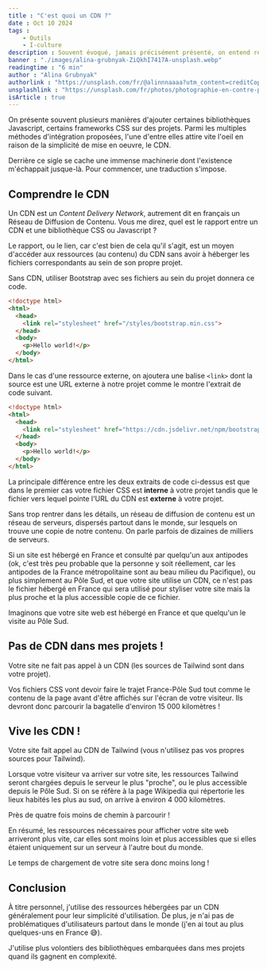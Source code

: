 ```yaml
---
title : "C'est quoi un CDN ?"
date : Oct 10 2024
tags :
    - Outils
    - I-culture
description : Souvent évoqué, jamais précisément présenté, on entend régulièrement parler des CDN, mais de quoi s'agit-il ?
banner : "./images/alina-grubnyak-ZiQkhI7417A-unsplash.webp"
readingtime : "6 min"
author : "Alina Grubnyak"
authorlink : "https://unsplash.com/fr/@alinnnaaaa?utm_content=creditCopyText&utm_medium=referral&utm_source=unsplash"
unsplashlink : "https://unsplash.com/fr/photos/photographie-en-contre-plongee-dune-structure-metallique-ZiQkhI7417A?utm_content=creditCopyText&utm_medium=referral&utm_source=unsplash"
isArticle : true
---
```

On présente souvent plusieurs manières d'ajouter certaines bibliothèques Javascript, certains frameworks CSS sur des projets. Parmi les multiples méthodes d'intégration proposées, l'une d'entre elles attire vite l'oeil en raison de la simplicité de mise en oeuvre, le CDN.

Derrière ce sigle se cache une immense machinerie dont l'existence m'échappait jusque-là. Pour commencer, une traduction s'impose.

## Comprendre le CDN

Un CDN est un *Content Delivery Network*, autrement dit en français un Réseau de Diffusion de Contenu. Vous me direz, quel est le rapport entre un CDN et une bibliothèque CSS ou Javascript ?

Le rapport, ou le lien, car c'est bien de cela qu'il s'agit, est un moyen d'accéder aux ressources (au contenu) du CDN sans avoir à héberger les fichiers correspondants au sein de son propre projet.

Sans CDN, utiliser Bootstrap avec ses fichiers au sein du projet donnera ce code.

```html
<!doctype html>
<html>
  <head>
    <link rel="stylesheet" href="/styles/bootstrap.min.css">
  </head>
  <body>
    <p>Hello world!</p>
  </body>
</html>
```

Dans le cas d'une ressource externe, on ajoutera une balise `<link>` dont la source est une URL externe à notre projet comme le montre l'extrait de code suivant.

```html
<!doctype html>
<html>
  <head>
    <link rel="stylesheet" href="https://cdn.jsdelivr.net/npm/bootstrap@5.3.2/dist/css/bootstrap.min.css" integrity="sha384-T3c6CoIi6uLrA9TneNEoa7RxnatzjcDSCmG1MXxSR1GAsXEV/Dwwykc2MPK8M2HN" crossorigin="anonymous">
  </head>
  <body>
    <p>Hello world!</p>
  </body>
</html>
```

La principale différence entre les deux extraits de code ci-dessus est que dans le premier cas votre fichier CSS est **interne** à votre projet tandis que le fichier vers lequel pointe l'URL du CDN est **externe** à votre projet.

Sans trop rentrer dans les détails, un réseau de diffusion de contenu est un réseau de serveurs, dispersés partout dans le monde, sur lesquels on trouve une copie de notre contenu. On parle parfois de dizaines de milliers de serveurs.

Si un site est hébergé en France et consulté par quelqu'un aux antipodes (ok, c'est très peu probable que la personne y soit réellement, car les antipodes de la France métropolitaine sont au beau milieu du Pacifique), ou plus simplement au Pôle Sud, et que votre site utilise un CDN, ce n'est pas le fichier hébergé en France qui sera utilisé pour styliser votre site mais la plus proche et la plus accessible copie de ce fichier.

Imaginons que votre site web est hébergé en France et que quelqu'un le visite au Pôle Sud.

## Pas de CDN dans mes projets !

Votre site ne fait pas appel à un CDN (les sources de Tailwind sont dans votre projet).

Vos fichiers CSS vont devoir faire le trajet France-Pôle Sud tout comme le contenu de la page avant d'être affichés sur l'écran de votre visiteur. Ils devront donc parcourir la bagatelle d'environ 15 000 kilomètres !

## Vive les CDN !

Votre site fait appel au CDN de Tailwind (vous n'utilisez pas vos propres sources pour Tailwind).

Lorsque votre visiteur va arriver sur votre site, les ressources Tailwind seront chargées depuis le serveur le plus "proche", ou le plus accessible depuis le Pôle Sud. Si on se réfère à la page Wikipedia qui répertorie les lieux habités les plus au sud, on arrive à environ 4 000 kilomètres.

Près de quatre fois moins de chemin à parcourir !

En résumé, les ressources nécessaires pour afficher votre site web arriveront plus vite, car elles sont moins loin et plus accessibles que si elles étaient uniquement sur un serveur à l'autre bout du monde.

Le temps de chargement de votre site sera donc moins long !

## Conclusion

À titre personnel, j'utilise des ressources hébergées par un CDN généralement pour leur simplicité d'utilisation. De plus, je n'ai pas de problématiques d'utilisateurs partout dans le monde (j'en ai tout au plus quelques-uns en France 😅).

J'utilise plus volontiers des bibliothèques embarquées dans mes projets quand ils gagnent en complexité.